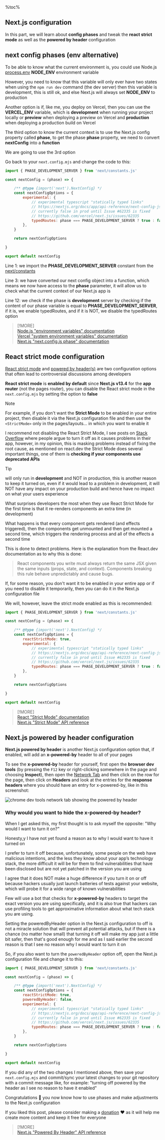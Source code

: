 %toc%

<article>

# Next.js configuration

In this part, we will learn about **config phases** and tweak the **react strict mode** as well as the **powered by header** configuration

## next config phases (env alternative)

To be able to know what the current environment is, you could use Node.js [process.env](https://nodejs.org/en/learn/command-line/how-to-read-environment-variables-from-nodejs) **NODE_ENV** environment variable

However, you need to know that this variable will only ever have two states when using the `npm run dev` command (the dev server) then this variable is development, this is still ok, and else Next.js will always set **NODE_ENV** to production

Another option is if, like me, you deploy on Vercel, then you can use the **VERCEL_ENV** variable, which is **development** when running your project locally or **preview** when deploying a preview on Vercel and **production** when deploying a production build on Vercel

The third option to know the current context is to use the Next.js config property called **phase**, to get the phase **phase** property, we need to convert **nextConfig** into a **function**

We are going to use the 3rd option

Go back to your `next.config.mjs` and change the code to this:

```js title="next.config.mjs" showLineNumbers {1} {3} {12}#special
import { PHASE_DEVELOPMENT_SERVER } from 'next/constants.js'

const nextConfig = (phase) => {

    /** @type {import('next').NextConfig} */
    const nextConfigOptions = {
        experimental: {
            // experimental typescript "statically typed links"
            // https://nextjs.org/docs/app/api-reference/next-config-js/typedRoutes
            // currently false in prod until Issue #62335 is fixed
            // https://github.com/vercel/next.js/issues/62335
            typedRoutes: phase === PHASE_DEVELOPMENT_SERVER ? true : false,
        },
    }

    return nextConfigOptions

}

export default nextConfig
```

Line 1: we import the **PHASE_DEVELOPMENT_SERVER** constant from the [next/constants](https://github.com/vercel/next.js/blob/5e6b008b561caf2710ab7be63320a3d549474a5b/packages/next/shared/lib/constants.ts#L19-L23)

Line 3: we have converted our next config object into a function, which means we now have access to the **phase** parameter, it will allow us to check what the current context of our Next.js app is

Line 12: we check if the phase is **development** server by checking if the content of our phase variable is equal to **PHASE_DEVELOPMENT_SERVER**, if it is, we enable typedRoutes, and if it is NOT, we disable the typedRoutes option

> [!MORE]  
> [Node.js "environment variables" documentation](https://nodejs.org/en/learn/command-line/how-to-read-environment-variables-from-nodejs)  
> [Vercel "system environment variables" documentation](https://vercel.com/docs/projects/environment-variables/system-environment-variables)  
> [Next.js "next.config.js phase" documentation](https://nextjs.org/docs/app/api-reference/next-config-js)  

## React strict mode configuration

[React strict mode](https://react.dev/reference/react/StrictMode) and [powered by header(s)](https://nextjs.org/docs/app/api-reference/next-config-js/poweredByHeader) are two configuration options that often lead to controversial discussions among developers

**React strict mode** is **enabled by default** since **Next.js v13.4** for the **app router** (not the pages router), you can disable the React strict mode in the `next.config.mjs` by setting the option to **false**

> [!NOTE]  
> For example, if you don't want the **Strict Mode** to be enabled in your entire project, then disable it via the Next.js configuration file and then use the `<StrictMode>` only in the pages/layouts... in which you want to enable it

I recommend not disabling the React Strict Mode, I see posts on [Stack Overflow](https://stackoverflow.com/) where people argue to turn it off as it causes problems in their app, however, in my opinion, this is masking problems instead of fixing the root cause, as mentioned on react.dev the Strict Mode does several important things, one of them is **checking if your components use deprecated APIs**

> [!TIP]  
> will only run in **development** and NOT in production, this is another reason to keep it turned on, even if it would lead to a problem in development, it will NOT have any impact on your production build and hence have no impact on what your users experience

What surprises developers the most when they use React Strict Mode for the first time is that it re-renders components an extra time (in development)

What happens is that every component gets rendered (and effects triggered), then the components get unmounted and then get mounted a second time, which triggers the rendering process and all of the effects a second time

This is done to detect problems. Here is the explanation from the React.dev documentation as to why this is done:

> React components you write must always return the same JSX given the same inputs (props, state, and context). Components breaking this rule behave unpredictably and cause bugs.

If, for some reason, you don't want it to be enabled in your entire app or if you need to disable it temporarily, then you can do it in the Next.js configuration file

We will, however, leave the strict mode enabled as this is recommended:

```js title="next.config.mjs" showLineNumbers {7}#special
import { PHASE_DEVELOPMENT_SERVER } from 'next/constants.js'

const nextConfig = (phase) => {

    /** @type {import('next').NextConfig} */
    const nextConfigOptions = {
        reactStrictMode: true,
        experimental: {
            // experimental typescript "statically typed links"
            // https://nextjs.org/docs/app/api-reference/next-config-js/typedRoutes
            // currently false in prod until Issue #62335 is fixed
            // https://github.com/vercel/next.js/issues/62335
            typedRoutes: phase === PHASE_DEVELOPMENT_SERVER ? true : false,
        },
    }

    return nextConfigOptions

}

export default nextConfig
```

> [!MORE]  
> [React "Strict Mode" documentation](https://react.dev/reference/react/StrictMode)  
> [Next.js "Strict Mode" API reference](https://nextjs.org/docs/app/api-reference/next-config-js/reactStrictMode)  

## Next.js powered by header configuration

**Next.js powered by header** is another Next.js configuration option that, if enabled, will add an **x-powered-by** header to all of your pages

To see the **x-powered-by** header for yourself, first open the **browser dev tools** (by pressing the `F12` key or right-clicking somewhere in the page and choosing **Inspect**), then open the [Network Tab](https://developer.chrome.com/docs/devtools/network) and then click on the row for the page, then click on **Headers** and look at the entries for the **response headers** where you should have an entry for x-powered-by, like in this screenshot:

![chrome dev tools network tab showing the powered by header](../../../../../public/assets/images/app/web_development/tutorials/next-js-static-mdx-blog/network_headers_powered_by.png)

### Why would you want to hide the x-powered-by header?

When I get asked this, my first thought is to ask myself the opposite: "Why would I want to turn it on?"

Honesty,y I have not yet found a reason as to why I would want to have it turned on

I prefer to turn it off because, unfortunately, some people on the web have malicious intentions, and the less they know about your app’s technology stack, the more difficult it will be for them to find vulnerabilities that have been disclosed but are not yet patched in the version you are using

I agree that it does NOT make a huge difference if you turn it on or off because hackers usually just launch batteries of tests against your website, which will probe it for a wide range of known vulnerabilities

Few will use a bot that checks for **x-powered-by** headers to target the exact version you are using specifically, and it is also true that hackers can use profiling tools to get approximative information about what tech stack you are using.

Setting the poweredByHeader option in the Next.js configuration to off is not a miracle solution that will prevent all potential attacks, but if there is a chance (no matter how small) that turning it off will make my app just a little bit safer, then that's good enough for me and as I said earlier the second reason is that I see no reason why I would want to turn it on

So, if you also want to turn the `poweredByHeader` option off, open the Next.js configuration file and change it to this:

```js title="next.config.mjs" showLineNumbers {8}#special
import { PHASE_DEVELOPMENT_SERVER } from 'next/constants.js'

const nextConfig = (phase) => {

    /** @type {import('next').NextConfig} */
    const nextConfigOptions = {
        reactStrictMode: true,
        poweredByHeader: false,
        experimental: {
            // experimental typescript "statically typed links"
            // https://nextjs.org/docs/app/api-reference/next-config-js/typedRoutes
            // currently false in prod until Issue #62335 is fixed
            // https://github.com/vercel/next.js/issues/62335
            typedRoutes: phase === PHASE_DEVELOPMENT_SERVER ? true : false,
        },
    }

    return nextConfigOptions

}

export default nextConfig
```

If you did any of the two changes I mentioned above, then save your `next.config.mjs` and commit/sync your latest changes to your git repository with a commit message like, for example: "turning off powered by the header as I see no reason to have it enabled"

Congratulations 🎉 you now know how to use phases and make adjustments to the Next.js configuration

If you liked this post, please consider making a [donation](https://buymeacoffee.com/chriswwweb) ❤️ as it will help me create more content and keep it free for everyone

> [!MORE]  
> [Next.js "Powered By Header" API reference](https://nextjs.org/docs/app/api-reference/next-config-js/poweredByHeader)  

</article>
